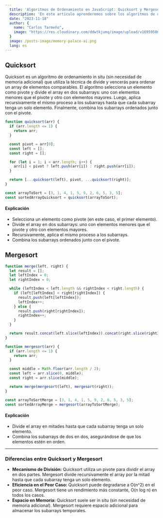 ```yaml
---
  title: 'Algoritmos de Ordenamiento en JavaScript: Quicksort y Mergesort'
  description: 'En este artículo aprenderemos sobre los algoritmos de ordenamiento Quicksort y Mergesort, y los implementaremos en JavaScript.'
  date: "2023-11-18"
  author: {
    name: "Carlos Tarmeño",
    image: "https://res.cloudinary.com/ddwtkjumq/image/upload/v1695958632/portfolio/wmfwrsyi2upi4jzlessl.jpg"
  }
  image: /posts-image/memory-palace-ai.png
  lang: es
---
```


## Quicksort

Quicksort es un algoritmo de ordenamiento in situ (sin necesidad de memoria adicional) que utiliza la técnica de divide y vencerás para ordenar un array de elementos comparables. El algoritmo selecciona un elemento como pivote y divide el array en dos subarrays: uno con elementos menores que el pivote y otro con elementos mayores. Luego, aplica recursivamente el mismo proceso a los subarrays hasta que cada subarray tenga un solo elemento. Finalmente, combina los subarrays ordenados junto con el pivote.

```js
function quicksort(arr) {
  if (arr.length <= 1) {
    return arr;
  }

  const pivot = arr[0];
  const left = [];
  const right = [];

  for (let i = 1; i < arr.length; i++) {
    arr[i] < pivot ? left.push(arr[i]) : right.push(arr[i]);
  }

  return [...quicksort(left), pivot, ...quicksort(right)];
}

const arrayToSort = [3, 1, 4, 1, 5, 9, 2, 6, 5, 3, 5];
const sortedArrayQuicksort = quicksort(arrayToSort);
```

#### Explicación

- Selecciona un elemento como pivote (en este caso, el primer elemento).
- Divide el array en dos subarrays: uno con elementos menores que el pivote y otro con elementos mayores.
- Recursivamente, aplica el mismo proceso a los subarrays.
- Combina los subarrays ordenados junto con el pivote.

## Mergesort

```js
function merge(left, right) {
  let result = [];
  let leftIndex = 0;
  let rightIndex = 0;

  while (leftIndex < left.length && rightIndex < right.length) {
    if (left[leftIndex] < right[rightIndex]) {
      result.push(left[leftIndex]);
      leftIndex++;
    } else {
      result.push(right[rightIndex]);
      rightIndex++;
    }
  }

  return result.concat(left.slice(leftIndex)).concat(right.slice(rightIndex));
}

function mergesort(arr) {
  if (arr.length <= 1) {
    return arr;
  }

  const middle = Math.floor(arr.length / 2);
  const left = arr.slice(0, middle);
  const right = arr.slice(middle);

  return merge(mergesort(left), mergesort(right));
}

const arrayToSortMerge = [3, 1, 4, 1, 5, 9, 2, 6, 5, 3, 5];
const sortedArrayMerge = mergesort(arrayToSortMerge);
```

#### Explicación

- Divide el array en mitades hasta que cada subarray tenga un solo elemento.
- Combina los subarrays de dos en dos, asegurándose de que los elementos estén en orden.

---

### Diferencias entre Quicksort y Mergesort

- **Mecanismo de División:**
  Quicksort utiliza un pivote para dividir el array en dos partes.
  Mergesort divide recursivamente el array por la mitad hasta que cada subarray tenga un solo elemento.
- **Eficiencia en el Peor Caso:**
  Quicksort puede degradarse a O(n^2) en el peor caso.
  Mergesort tiene un rendimiento más constante, O(n log n) en todos los casos.
- **Espacio en Memoria:**
  Quicksort suele ser in situ (sin necesidad de memoria adicional).
  Mergesort requiere espacio adicional para almacenar los subarrays temporales.
